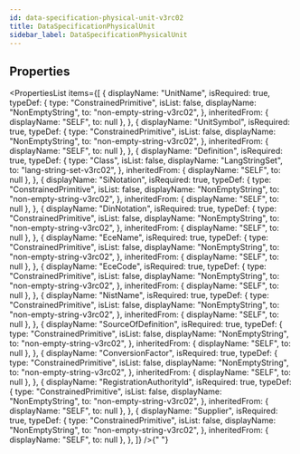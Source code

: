 ```yaml
---
id: data-specification-physical-unit-v3rc02
title: DataSpecificationPhysicalUnit
sidebar_label: DataSpecificationPhysicalUnit
---
```



## Properties

<PropertiesList
  items={[
    {
      displayName: "UnitName",
      isRequired: true,
      typeDef: {
        type: "ConstrainedPrimitive",
        isList: false,
        displayName: "NonEmptyString",
        to: "non-empty-string-v3rc02",
      },
      inheritedFrom: { displayName: "SELF", to: null },
    },
    {
      displayName: "UnitSymbol",
      isRequired: true,
      typeDef: {
        type: "ConstrainedPrimitive",
        isList: false,
        displayName: "NonEmptyString",
        to: "non-empty-string-v3rc02",
      },
      inheritedFrom: { displayName: "SELF", to: null },
    },
    {
      displayName: "Definition",
      isRequired: true,
      typeDef: {
        type: "Class",
        isList: false,
        displayName: "LangStringSet",
        to: "lang-string-set-v3rc02",
      },
      inheritedFrom: { displayName: "SELF", to: null },
    },
    {
      displayName: "SiNotation",
      isRequired: true,
      typeDef: {
        type: "ConstrainedPrimitive",
        isList: false,
        displayName: "NonEmptyString",
        to: "non-empty-string-v3rc02",
      },
      inheritedFrom: { displayName: "SELF", to: null },
    },
    {
      displayName: "DinNotation",
      isRequired: true,
      typeDef: {
        type: "ConstrainedPrimitive",
        isList: false,
        displayName: "NonEmptyString",
        to: "non-empty-string-v3rc02",
      },
      inheritedFrom: { displayName: "SELF", to: null },
    },
    {
      displayName: "EceName",
      isRequired: true,
      typeDef: {
        type: "ConstrainedPrimitive",
        isList: false,
        displayName: "NonEmptyString",
        to: "non-empty-string-v3rc02",
      },
      inheritedFrom: { displayName: "SELF", to: null },
    },
    {
      displayName: "EceCode",
      isRequired: true,
      typeDef: {
        type: "ConstrainedPrimitive",
        isList: false,
        displayName: "NonEmptyString",
        to: "non-empty-string-v3rc02",
      },
      inheritedFrom: { displayName: "SELF", to: null },
    },
    {
      displayName: "NistName",
      isRequired: true,
      typeDef: {
        type: "ConstrainedPrimitive",
        isList: false,
        displayName: "NonEmptyString",
        to: "non-empty-string-v3rc02",
      },
      inheritedFrom: { displayName: "SELF", to: null },
    },
    {
      displayName: "SourceOfDefinition",
      isRequired: true,
      typeDef: {
        type: "ConstrainedPrimitive",
        isList: false,
        displayName: "NonEmptyString",
        to: "non-empty-string-v3rc02",
      },
      inheritedFrom: { displayName: "SELF", to: null },
    },
    {
      displayName: "ConversionFactor",
      isRequired: true,
      typeDef: {
        type: "ConstrainedPrimitive",
        isList: false,
        displayName: "NonEmptyString",
        to: "non-empty-string-v3rc02",
      },
      inheritedFrom: { displayName: "SELF", to: null },
    },
    {
      displayName: "RegistrationAuthorityId",
      isRequired: true,
      typeDef: {
        type: "ConstrainedPrimitive",
        isList: false,
        displayName: "NonEmptyString",
        to: "non-empty-string-v3rc02",
      },
      inheritedFrom: { displayName: "SELF", to: null },
    },
    {
      displayName: "Supplier",
      isRequired: true,
      typeDef: {
        type: "ConstrainedPrimitive",
        isList: false,
        displayName: "NonEmptyString",
        to: "non-empty-string-v3rc02",
      },
      inheritedFrom: { displayName: "SELF", to: null },
    },
  ]}
/>{" "}
